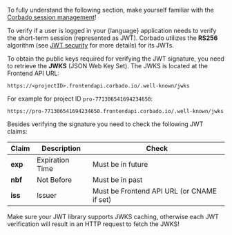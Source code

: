 <Note>To fully understand the following section, make yourself familiar with the [Corbado session management](/sessions/overview)!</Note>

To verify if a user is logged in your {language} application needs to verify the short-term session (represented as JWT). Corbado utilizes the **RS256** algorithm (see [JWT security](/sessions/security/jwt-security) for more details) for its JWTs.

To obtain the public keys required for verifying the JWT signature, you need to retrieve the **JWKS** (JSON Web Key Set). The JWKS is located at the Frontend API URL:

`https://<projectID>.frontendapi.corbado.io/.well-known/jwks`

For example for project ID `pro-771306541694234650`:

`https://pro-771306541694234650.frontendapi.corbado.io/.well-known/jwks`

Besides verifying the signature you need to check the following JWT claims:

| Claim     | Description      | Check                                     |
| --------- | ---------------- | ----------------------------------------- |
| **exp**   | Expiration Time | Must be in future                          |
| **nbf**   | Not Before      | Must be in past                            |
| **iss**   | Issuer          | Must be Frontend API URL (or CNAME if set) |

<Warning>Make sure your JWT library supports JWKS caching, otherwise each JWT verification will result in an HTTP request to fetch the JWKS!</Warning>
